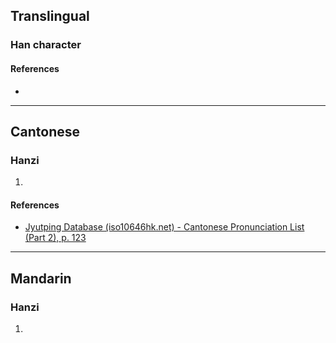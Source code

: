 {{character info/new}}
==Translingual==

===Han character===
{{Han char|rn=72|rad=日|as=11|sn=15|four=64034|canj=ATAK|ids=⿰日莫}}

====References====
* {{Han ref|kx=0499.220|dkj=14129|dj=0868.280|hdz=21532.110|uh=66AF|ud=26287|bh=E5C9|bd=58825}}

----

==Cantonese==

===Hanzi===
{{yue-hanzi|jyut=[[mok6]]|y=mok6}}

# {{rfdef|yue|sort=日11}}

====References====
* [http://www.iso10646hk.net/jp/document/download.jsp Jyutping Database (iso10646hk.net) - Cantonese Pronunciation List (Part 2), p. 123]

----

==Mandarin==

===Hanzi===
{{cmn-hanzi|pin=[[mò]] ([[mo4]])|wg=mo<sup>4</sup>}}

# {{rfdef|cmn|sort=日11}}